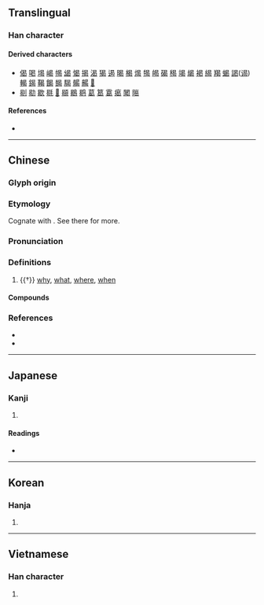 {{character info}}
==Translingual==

===Han character===
{{Han char|rn=73|rad=曰|as=05|sn=9|four=60727|canj=APVO|ids=⿱曰匃}}

====Derived characters====
* [[偈]] [[喝]] [[堨]] [[嵑]] [[幆]] [[㡫]] [[愒]] [[揭]] [[渴]] [[猲]] [[遏]] [[暍]] [[楬]] [[㷎]] [[㹇]] [[㿣]] [[碣]] [[䅥]] [[竭]] [[朅]] [[褐]] [[䋵]] [[羯]] [[蝎]] [[謁]]([[谒]]) [[輵]] [[鍻]] [[鞨]] [[餲]] [[馤]] [[騔]] [[𩩲]] [[齃]] [[𥃞]]
* [[㓭]] [[㔠]] [[歇]] [[毼]] [[𣍊]] [[䫘]] [[鶡]] [[鹖]] [[葛]] [[䈓]] [[䨠]] [[𤸎]] [[䦪]] [[㬞]]

====References====
* {{Han ref|kx=0502.100|dkj=14290|dj=0874.150|hdz=21502.100|uh=66F7|ud=26359|bh=AC54|bd=44116}}

----

==Chinese==
{{zh-forms}}

===Glyph origin===
{{Han etym}}

===Etymology===
Cognate with {{och-l|何|id=1|what; where; why; how}}. See there for more.

===Pronunciation===
{{zh-pron
|m=hé
|c=hot3,hot6
|mn=hat
|mc=y
|oc=y
|cat=adv
}}

===Definitions===
{{zh-hanzi}}

# {{†}} [[why]], [[what]], [[where]], [[when]]
#: {{zh-x|時 日 曷 喪，予 及 汝 皆 亡。|'''When''' [will] this sun die? I [shall] die with you.|CL|ref=Shangshu}}
#: {{zh-x|汝 曷 弗 告 朕，而 胥 動 以 浮言，恐 沈 于 眾？|'''Why''' do you not report (their words) to me, but go about to excite one another by empty speeches, frightening and involving the multitudes in misery?|CL|ref=Shangshu}}
#: {{zh-x|苟 不 學，曷 為{wéi} 人。|If [foolishly] you do not study, '''how''' can you become men?|CL|ref=Sanzijing}}

====Compounds====
{{zh-der|曷鼻}}

===References===
* {{R:yue:Hanzi}}
* {{R:nan:thcwdq}}

----

==Japanese==

===Kanji===
{{ja-kanji|grade=|rs=曰05}}

# {{rfdef|ja|sort=曰05}}

====Readings====
* {{ja-readings|on=[[かつ]] (katsu)|kun=[[なに]] (nani), [[なんぞ]] (nanzo), [[いずくんそ]] (izukunso)}}

----

==Korean==

===Hanja===
{{ko-hanja|hangeul=갈|eumhun=|rv=gal|mr=kal|y=kal}}

# {{rfdef|ko|sort=曰05}}

----

==Vietnamese==

===Han character===
{{vi-hantu|[[hạt]], [[hột]]|rs=曰05}}

# {{rfdef|vi|sort=曰05}}